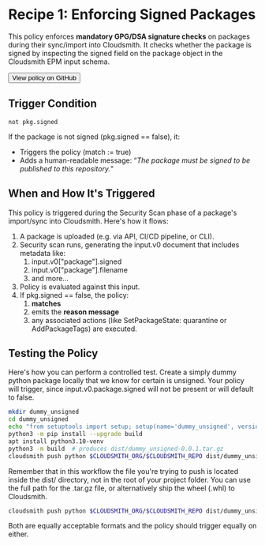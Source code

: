 
# Recipe 1: Enforcing Signed Packages

This policy enforces **mandatory GPG/DSA signature checks** on packages during their sync/import into Cloudsmith. It checks whether the package is signed by inspecting the signed field on the package object in the Cloudsmith EPM input schema.

<RemoteCodeBlock
  lang="rego"
  src="https://raw.githubusercontent.com/cloudsmith-io/rego-recipes/refs/heads/main/recipe-1/policy.rego"
/>

<Button href="https://github.com/cloudsmith-io/rego-recipes/blob/main/recipe-1/policy.rego" withArrow>
   <Icon title="View" name="github"/>
   View policy on GitHub
  </Button>

## Trigger Condition

```rego
not pkg.signed
```

If the package is not signed (pkg.signed == false), it:

- Triggers the policy (match := true)  
- Adds a human-readable message: “*The package must be signed to be published to this repository.*"

## When and How It's Triggered

This policy is triggered during the Security Scan phase of a package's import/sync into Cloudsmith. Here's how it flows:

1. A package is uploaded (e.g. via API, CI/CD pipeline, or CLI).  
2. Security scan runs, generating the input.v0 document that includes metadata like:  
   1. input.v0["package"].signed  
   2. input.v0["package"].filename  
   3. and more…  
3. Policy is evaluated against this input.  
4. If pkg.signed == false, the policy:  
   1. **matches**  
   2. emits the **reason message**  
   3. any associated actions (like SetPackageState: quarantine or AddPackageTags) are executed.

## Testing the Policy

Here's how you can perform a controlled test. Create a simply dummy python package locally that we know for certain is unsigned. Your policy will trigger, since input.v0.package.signed will not be present or will default to false.

```bash
mkdir dummy_unsigned  
cd dummy_unsigned  
echo "from setuptools import setup; setup(name='dummy_unsigned', version='0.0.1')" > setup.py  
python3 -m pip install --upgrade build  
apt install python3.10-venv  
python3 -m build  # produces dist/dummy_unsigned-0.0.1.tar.gz  
cloudsmith push python $CLOUDSMITH_ORG/$CLOUDSMITH_REPO dist/dummy_unsigned-0.0.1.tar.gz -k "$CLOUDSMITH_API_KEY"
```

<Note variant="note" headline="Note">
Remember that in this workflow the file you're trying to push is located inside the dist/ directory, not in the root of your project folder. You can use the full path for the .tar.gz file, or alternatively ship the wheel (.whl) to Cloudsmith.

```bash
cloudsmith push python $CLOUDSMITH_ORG/$CLOUDSMITH_REPO dist/dummy_unsigned-0.0.1-py3-none-any.whl -k "$CLOUDSMITH_API_KEY"
```
Both are equally acceptable formats and the policy should trigger equally on either.
</Note>